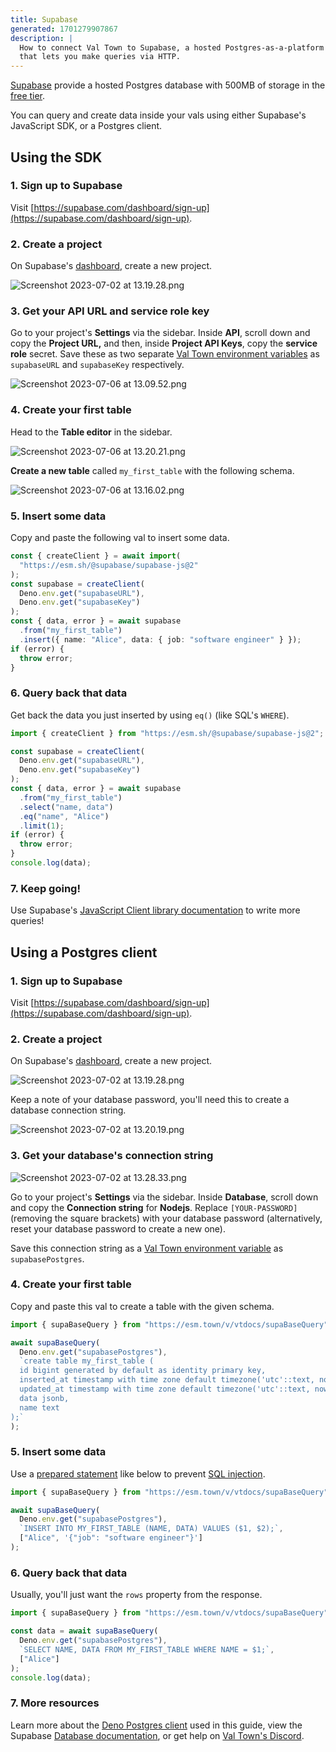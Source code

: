 ```yaml
---
title: Supabase
generated: 1701279907867
description: |
  How to connect Val Town to Supabase, a hosted Postgres-as-a-platform
  that lets you make queries via HTTP.
---
```


[Supabase](https://supabase.com/) provide a hosted Postgres database with 500MB
of storage in the [free tier](https://supabase.com/pricing).

You can query and create data inside your vals using either Supabase's
JavaScript SDK, or a Postgres client.

## Using the SDK

### 1. Sign up to Supabase

Visit
[https://supabase.com/dashboard/sign-up](https://supabase.com/dashboard/sign-up).

### 2. Create a project

On Supabase's [dashboard](https://supabase.com/dashboard/projects), create a new
project.

![Screenshot 2023-07-02 at 13.19.28.png](./supabase/screenshot_2023-07-02_at_131928.png)

### 3. Get your API URL and service role key

Go to your project's **Settings** via the sidebar. Inside **API**, scroll down
and copy the **Project URL,** and then, inside **Project API Keys**, copy the
**service role** secret. Save these as two separate
[Val Town environment variables](https://www.val.town/settings/environment-variables) as `supabaseURL` and
`supabaseKey` respectively.

![Screenshot 2023-07-06 at 13.09.52.png](./supabase/screenshot_2023-07-06_at_130952.png)

### 4. Create your first table

Head to the **Table editor** in the sidebar.

![Screenshot 2023-07-06 at 13.20.21.png](./supabase/screenshot_2023-07-06_at_132021.png)

**Create a new table** called `my_first_table` with the following schema.

![Screenshot 2023-07-06 at 13.16.02.png](./supabase/screenshot_2023-07-06_at_131602.png)

### 5. Insert some data

Copy and paste the following val to insert some data.

```ts title="Data insertion val" val
const { createClient } = await import(
  "https://esm.sh/@supabase/supabase-js@2"
);
const supabase = createClient(
  Deno.env.get("supabaseURL"),
  Deno.env.get("supabaseKey")
);
const { data, error } = await supabase
  .from("my_first_table")
  .insert({ name: "Alice", data: { job: "software engineer" } });
if (error) {
  throw error;
}
```

### 6. Query back that data

Get back the data you just inserted by using `eq()` (like SQL's `WHERE`).

```ts title="Data query val" val
import { createClient } from "https://esm.sh/@supabase/supabase-js@2";

const supabase = createClient(
  Deno.env.get("supabaseURL"),
  Deno.env.get("supabaseKey")
);
const { data, error } = await supabase
  .from("my_first_table")
  .select("name, data")
  .eq("name", "Alice")
  .limit(1);
if (error) {
  throw error;
}
console.log(data);
```

### 7. Keep going!

Use Supabase's
[JavaScript Client library documentation](https://supabase.com/docs/reference/javascript/select)
to write more queries!

## Using a Postgres client

### 1. Sign up to Supabase

Visit
[https://supabase.com/dashboard/sign-up](https://supabase.com/dashboard/sign-up).

### 2. Create a project

On Supabase's [dashboard](https://supabase.com/dashboard/projects), create a new
project.

![Screenshot 2023-07-02 at 13.19.28.png](./supabase/screenshot_2023-07-02_at_131928.png)

Keep a note of your database password, you'll need this to create a database
connection string.

![Screenshot 2023-07-02 at 13.20.19.png](./supabase/screenshot_2023-07-02_at_132019.png)

### 3. Get your database's connection string

![Screenshot 2023-07-02 at 13.28.33.png](./supabase/screenshot_2023-07-02_at_132833.png)

Go to your project's **Settings** via the sidebar. Inside **Database**, scroll
down and copy the **Connection string** for **Nodejs**. Replace
`[YOUR-PASSWORD]` (removing the square brackets) with your database password
(alternatively, reset your database password to create a new one).

Save this connection string as a
[Val Town environment variable](https://www.val.town/settings/environment-variables) as `supabasePostgres`.

### 4. Create your first table

Copy and paste this val to create a table with the given schema.

```ts title="Table creation val" val
import { supaBaseQuery } from "https://esm.town/v/vtdocs/supaBaseQuery";

await supaBaseQuery(
  Deno.env.get("supabasePostgres"),
  `create table my_first_table (
  id bigint generated by default as identity primary key,
  inserted_at timestamp with time zone default timezone('utc'::text, now()) not null,
  updated_at timestamp with time zone default timezone('utc'::text, now()) not null,
  data jsonb,
  name text
);`
);
```

### 5. Insert some data

Use a [prepared statement](https://deno-postgres.com/#/?id=prepared-statements-and-query-arguments)
like below to prevent [SQL injection](https://en.wikipedia.org/wiki/SQL_injection).

```ts title="Data insertion val" val
import { supaBaseQuery } from "https://esm.town/v/vtdocs/supaBaseQuery";

await supaBaseQuery(
  Deno.env.get("supabasePostgres"),
  `INSERT INTO MY_FIRST_TABLE (NAME, DATA) VALUES ($1, $2);`,
  ["Alice", '{"job": "software engineer"}']
);
```

### 6. Query back that data

Usually, you'll just want the `rows` property from the response.

```ts title="Data query val" val
import { supaBaseQuery } from "https://esm.town/v/vtdocs/supaBaseQuery";

const data = await supaBaseQuery(
  Deno.env.get("supabasePostgres"),
  `SELECT NAME, DATA FROM MY_FIRST_TABLE WHERE NAME = $1;`,
  ["Alice"]
);
console.log(data);
```

### 7. More resources

Learn more about the [Deno Postgres client](https://deno-postgres.com/) used in
this guide, view the Supabase
[Database documentation](https://supabase.com/docs/guides/database), or get help
on [Val Town's Discord](https://discord.gg/dHv45uN5RY).
